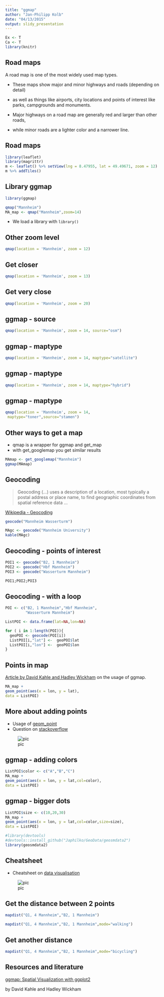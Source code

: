 ```yaml
---
title: "ggmap"
author: "Jan-Philipp Kolb"
date: "04/13/2015"
output: slidy_presentation
---
```


```r
Ex <- T
Ca <- T
library(knitr)
```

## Road maps

A road map is one of the most widely used map types. 

- These maps show major and minor highways and roads (depending on
detail) 

- as well as things like airports, city locations and points of
interest like parks, campgrounds and monuments. 

- Major highways on a road map are generally red and larger than other roads, 

- while minor roads are a lighter color and a narrower line.

## Road maps

```r
library(leaflet)
library(magrittr)
m <- leaflet() %>% setView(lng = 8.47955, lat = 49.49671, zoom = 12)
m %>% addTiles() 
```


## Library ggmap

```r
library(ggmap)
```

```r
qmap("Mannheim")
MA_map <- qmap("Mannheim",zoom=14)
```

- We load a library with `library()`


## Other zoom level

```r
qmap(location = 'Mannheim', zoom = 12)
```

## Get closer

```r
qmap(location = 'Mannheim', zoom = 13)
```


## Get very close

```r
qmap(location = 'Mannheim', zoom = 20)
```

## ggmap - source

```r
qmap(location = 'Mannheim', zoom = 14, source="osm")
```


## ggmap - maptype

```r
qmap(location = 'Mannheim', zoom = 14, maptype="satellite")
```

## ggmap - maptype

```r
qmap(location = 'Mannheim', zoom = 14, maptype="hybrid")
```


## ggmap - maptype

```r
qmap(location = 'Mannheim', zoom = 14,
 maptype="toner",source="stamen")
```

## Other ways to get a map

- qmap is a wrapper for ggmap and get_map
- with get_googlemap you get similar results

```r
MAmap <- get_googlemap("Mannheim")
ggmap(MAmap)
```


## Geocoding

> Geocoding (...) uses a description of a location, most typically a postal address or place name, to find geographic coordinates from spatial reference data ... 

[Wikipedia - Geocoding](https://github.com/adam-p/markdown-here/wiki/Markdown-Cheatsheet#blockquotes)

```r
geocode("Mannheim Wasserturm")
```

```r
MAgc <- geocode("Mannheim University")
kable(MAgc)
```

## Geocoding - points of interest

```r
POI1 <- geocode("B2, 1 Mannheim")
POI2 <- geocode("Hbf Mannheim")
POI3 <- geocode("Wasserturm Mannheim")

POI1;POI2;POI3
```


## Geocoding - with a loop

```r
POI <- c("B2, 1 Mannheim","Hbf Mannheim",
         "Wasserturm Mannheim")

ListPOI <- data.frame(lat=NA,lon=NA)

for ( i in 1:length(POI)){
  geoPOI <- geocode(POI[i])
  ListPOI[i,"lat"] <-  geoPOI$lat 
  ListPOI[i,"lon"] <-  geoPOI$lon 
}
```

## Points in map

[Article by David Kahle and Hadley Wickham](http://journal.r-project.org/archive/2013-1/kahle-wickham.pdf) on the usage of ggmap.


```r
MA_map +
geom_point(aes(x = lon, y = lat),
data = ListPOI)
```

## More about adding points

- Usage of [geom_point](http://zevross.com/blog/2014/07/16/mapping-in-r-using-the-ggplot2-package/)
- Question on [stackoverflow](http://stackoverflow.com/questions/15069963/getting-a-map-with-points-using-ggmap-and-ggplot2)

![pic](http://i.stack.imgur.com/q3euq.png)

## ggmap - adding colors

```r
ListPOI$color <- c("A","B","C")
MA_map +
geom_point(aes(x = lon, y = lat,col=color),
data = ListPOI)
```

## ggmap - bigger dots

```r
ListPOI$size <- c(10,20,30)
MA_map +
geom_point(aes(x = lon, y = lat,col=color,size=size),
data = ListPOI)
```



```r
#library(devtools)
#devtools::install_github("Japhilko/GeoData/geosmdata2")
library(geosmdata2)
```

## Cheatsheet

- Cheatsheet on [data visualisation](https://www.rstudio.com/wp-content/uploads/2015/04/ggplot2-cheatsheet.pdf)

![pic](https://www.rstudio.com/wp-content/uploads/2015/03/ggplot2-cheatsheet.png)


## Get the distance between 2 points

```r
mapdist("Q1, 4 Mannheim","B2, 1 Mannheim")
```

```r
mapdist("Q1, 4 Mannheim","B2, 1 Mannheim",mode="walking")
```

## Get another distance

```r
mapdist("Q1, 4 Mannheim","B2, 1 Mannheim",mode="bicycling")
```

## Resources and literature

[ggmap: Spatial Visualization with
ggplot2](http://citeseerx.ist.psu.edu/viewdoc/download?doi=10.1.1.375.8693&rep=rep1&type=pdf)

by David Kahle and Hadley Wickham
 